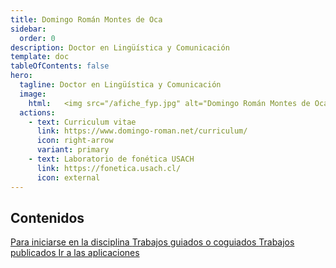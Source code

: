 ```yaml
---
title: Domingo Román Montes de Oca
sidebar:
  order: 0
description: Doctor en Lingüística y Comunicación
template: doc
tableOfContents: false
hero:
  tagline: Doctor en Lingüística y Comunicación
  image:
    html:	<img src="/afiche_fyp.jpg" alt="Domingo Román Montes de Oca" class="rounded-lg w-[400px] md:w-[200px] lg:w-[400px] "></img>
  actions:
    - text: Curriculum vitae
      link: https://www.domingo-roman.net/curriculum/
      icon: right-arrow
      variant: primary
    - text: Laboratorio de fonética USACH
      link: https://fonetica.usach.cl/
      icon: external
---
```


## Contenidos
<CardGrid stagger>
	<Card title="Curso básico de fonética" icon="open-book">
		<a href="https://www.domingo-roman.net/cursos/curso-b%C3%A1sico-de-fonetica/0_introduccion">
			Para iniciarse en la disciplina
		</a>
	</Card>
	<Card title="Trabajos de investigación dirigidos" icon="open-book">
		<a href="https://www.domingo-roman.net/curriculum/#direcci%C3%B3n-de-tesis-de-doctorado">
			Trabajos guiados o coguiados
		</a>
	</Card>
	<Card title="Publicaciones y textos distribuidos" icon="setting">
			<a href="https://www.domingo-roman.net/curriculum/#publicaciones">
			Trabajos publicados
		</a>
	</Card>
	<Card title="Aplicaciones en web" icon="setting">
			<a href="https://www.recursosaprendizajecastellano.usach.cl">
			Ir a las aplicaciones
		</a>
	</Card>
</CardGrid>
